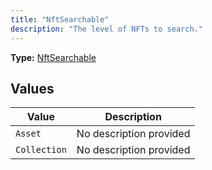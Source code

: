 ```yaml
---
title: "NftSearchable"
description: "The level of NFTs to search."
---
```


**Type:** [NftSearchable](/api-reference/types/nftsearchable)

## Values

| Value | Description |
|-------|-------------|
| `Asset` | No description provided |
| `Collection` | No description provided |

